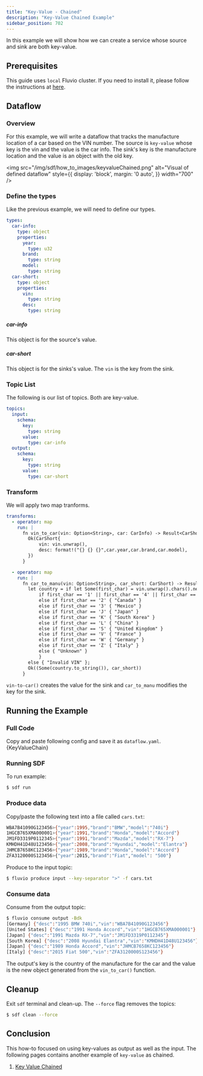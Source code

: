 ```yaml
---
title: "Key-Value - Chained"
description: "Key-Value Chained Example"
sidebar_position: 702
---
```



In this example we will show how we can create a service whose source and sink are both key-value.
## Prerequisites

This guide uses `local` Fluvio cluster. If you need to install it, please follow the instructions at [here][installation].

## Dataflow

### Overview
For this example, we will write a dataflow that tracks the manufacture location of a car based on the VIN number. The source is `key-value` whose key is the vin and the value is the car info. The sink's key is the manufacture location and the value is an object with the old key.

<img src="/img/sdf/how_to_images/keyvalueChained.png" alt="Visual of defined dataflow"  style={{ display: 'block', margin: '0 auto', }} width="700" />

### Define the types

Like the previous example, we will need to define our types.

```YAML
types:
  car-info:
    type: object
    properties:
      year:
        type: u32 
      brand:
        type: string
      model:
        type: string
  car-short:
    type: object
    properties:
      vin:
        type: string
      desc:
        type: string
```
##### car-info
This object is for the source's value.
##### car-short
This object is for the sinks's value. The `vin` is the key from the sink.


### Topic List
The following is our list of topics. Both are key-value.
```YAML
topics:
  input:
    schema:
      key:
        type: string
      value:
        type: car-info
  output:
    schema:
      key:
        type: string
      value:
        type: car-short
```


### Transform
We will apply two map tranforms. 

```YAML
transforms:
  - operator: map
    run: |
      fn vin_to_car(vin: Option<String>, car: CarInfo) -> Result<CarShort> {
        Ok(CarShort{
            vin: vin.unwrap(),
            desc: format!("{} {} {}",car.year,car.brand,car.model),
        })
      }

  - operator: map
    run: |
      fn car_to_manu(vin: Option<String>, car_short: CarShort) -> Result<(Option<String>, CarShort)> {
        let country = if let Some(first_char) = vin.unwrap().chars().next() {
            if first_char == '1' || first_char == '4' || first_char == '5' { "United States" } 
            else if first_char == '2' { "Canada" } 
            else if first_char == '3' { "Mexico" } 
            else if first_char == 'J' { "Japan" } 
            else if first_char == 'K' { "South Korea" } 
            else if first_char == 'L' { "China" } 
            else if first_char == 'S' { "United Kingdom" } 
            else if first_char == 'V' { "France" } 
            else if first_char == 'W' { "Germany" } 
            else if first_char == 'Z' { "Italy" } 
            else { "Unknown" }
            } 
        else { "Invalid VIN" };
        Ok((Some(country.to_string()), car_short))
      }
```
`vin-to-car()` creates the value for the sink and `car_to_manu` modifies the key for the sink.

## Running the Example
### Full Code
Copy and paste following config and save it as `dataflow.yaml`.
<CodeBlock language="yaml">{KeyValueChain}</CodeBlock>

### Running SDF
To run example:
```bash copy="cmd"
$ sdf run
```

### Produce data

Copy/paste the following text into a file called `cars.txt`:

```bash 
WBA7B41090G123456>{"year":1995,"brand":"BMW","model":"740i"}
1HGCB765XMA000001>{"year":1991,"brand":"Honda","model":"Accord"}
JM1FD3319P0112345>{"year":1991,"brand":"Mazda","model":"RX-7"}
KMHDH41D48U123456>{"year":2008,"brand":"Hyundai","model":"Elantra"}
JHMCB7658KC123456>{"year":1989,"brand":"Honda","model":"Accord"}
ZFA3120000S123456>{"year":2015,"brand":"Fiat","model": "500"}
```

Produce to the input topic:

```bash copy="cmd"
$ fluvio produce input --key-separator ">" -f cars.txt
```

### Consume data

Consume from the output topic:

```bash copy="cmd"
$ fluvio consume output -Bdk
[Germany] {"desc":"1995 BMW 740i","vin":"WBA7B41090G123456"}
[United States] {"desc":"1991 Honda Accord","vin":"1HGCB765XMA000001"}
[Japan] {"desc":"1991 Mazda RX-7","vin":"JM1FD3319P0112345"}
[South Korea] {"desc":"2008 Hyundai Elantra","vin":"KMHDH41D48U123456"}
[Japan] {"desc":"1989 Honda Accord","vin":"JHMCB7658KC123456"}
[Italy] {"desc":"2015 Fiat 500","vin":"ZFA3120000S123456"}
```

The output's key is the country of the manufacture for the car and the value is the new object generated from the `vin_to_car()` function.

## Cleanup

Exit `sdf` terminal and clean-up. The `--force` flag removes the topics:

```bash copy="cmd"
$ sdf clean --force
```


## Conclusion

This how-to focused on using key-values as output as well as the input. The following pages contains another example of `key-value` as chained.
1. [Key Value Chained][key_value_chain]


[installation]: /docs/fluvio/quickstart#install-fluvio
[arrow]: ../concepts/sql.mdx#dataframe-states
[key_value_chain]: https://github.com/infinyon/stateful-dataflows-examples/tree/main/primitives/key-value/chained